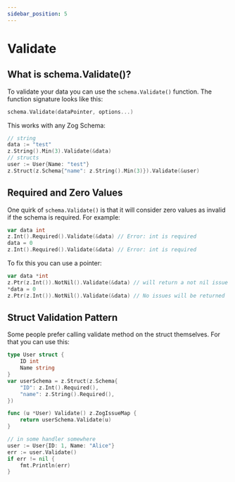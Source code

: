 ```yaml
---
sidebar_position: 5
---
```


# Validate

## What is schema.Validate()?

To validate your data you can use the `schema.Validate()` function. The function signature looks like this:

```go
schema.Validate(dataPointer, options...)
```

This works with any Zog Schema:

```go
// string
data := "test"
z.String().Min(3).Validate(&data)
// structs
user := User{Name: "test"}
z.Struct(z.Schema{"name": z.String().Min(3)}).Validate(&user)
```

## Required and Zero Values

One quirk of `schema.Validate()` is that it will consider zero values as invalid if the schema is required. For example:

```go
var data int
z.Int().Required().Validate(&data) // Error: int is required
data = 0
z.Int().Required().Validate(&data) // Error: int is required
```

To fix this you can use a pointer:

```go
var data *int
z.Ptr(z.Int()).NotNil().Validate(&data) // will return a not nil issue
*data = 0
z.Ptr(z.Int()).NotNil().Validate(&data) // No issues will be returned
```

## Struct Validation Pattern

Some people prefer calling validate method on the struct themselves. For that you can use this:

```go
type User struct {
	ID int
	Name string
}
var userSchema = z.Struct(z.Schema{
	"ID": z.Int().Required(),
	"name": z.String().Required(),
})

func (u *User) Validate() z.ZogIssueMap {
	return userSchema.Validate(u)
}

// in some handler somewhere
user := User{ID: 1, Name: "Alice"}
err := user.Validate()
if err != nil {
	fmt.Println(err)
}
```

